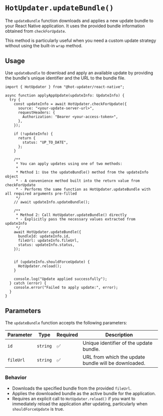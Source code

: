 # `HotUpdater.updateBundle()`

The `updateBundle` function downloads and applies a new update bundle to your React Native application. It uses the provided bundle information obtained from `checkForUpdate`.

This method is particularly useful when you need a custom update strategy without using the built-in `wrap` method.

## Usage

Use `updateBundle` to download and apply an available update by providing the bundle's unique identifier and the URL to the bundle file.

```tsx
import { HotUpdater } from "@hot-updater/react-native";

async function applyAppUpdate(updateInfo: UpdateInfo) {
  try {
    const updateInfo = await HotUpdater.checkForUpdate({
      source: "<your-update-server-url>",
      requestHeaders: {
        Authorization: "Bearer <your-access-token>",
      },
    });

    if (!updateInfo) {
      return {
        status: "UP_TO_DATE",
      };
    }

    /**
     * You can apply updates using one of two methods:
     * 
     * Method 1: Use the updateBundle() method from the updateInfo object
     * - A convenience method built into the return value from checkForUpdate
     * - Performs the same function as HotUpdater.updateBundle with all required arguments pre-filled
     */
    // await updateInfo.updateBundle();

    /**
     * Method 2: Call HotUpdater.updateBundle() directly
     * - Explicitly pass the necessary values extracted from updateInfo
     */
    await HotUpdater.updateBundle({
      bundleId: updateInfo.id,
      fileUrl: updateInfo.fileUrl,
      status: updateInfo.status,
    });


    if (updateInfo.shouldForceUpdate) {
      HotUpdater.reload();
    }

    console.log("Update applied successfully");
  } catch (error) {
    console.error("Failed to apply update:", error);
  }
}
```

## Parameters

The `updateBundle` function accepts the following parameters:

| Parameter | Type      | Required | Description                             |
|-----------|-----------|----------|-----------------------------------------|
| `id`      | `string`  | ✅        | Unique identifier of the update bundle. |
| `fileUrl` | `string`  | ✅        | URL from which the update bundle will be downloaded. |

### Behavior

- Downloads the specified bundle from the provided `fileUrl`.
- Applies the downloaded bundle as the active bundle for the application.
- Requires an explicit call to `HotUpdater.reload()` if you want to immediately reload the application after updating, particularly when `shouldForceUpdate` is true.
